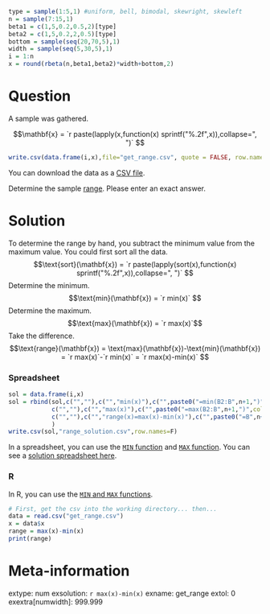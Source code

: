 ```r
type = sample(1:5,1) #uniform, bell, bimodal, skewright, skewleft
n = sample(7:15,1)
beta1 = c(1,5,0.2,0.5,2)[type]
beta2 = c(1,5,0.2,2,0.5)[type]
bottom = sample(seq(20,70,5),1)
width = sample(seq(5,30,5),1)
i = 1:n
x = round(rbeta(n,beta1,beta2)*width+bottom,2)
```


Question
========

A sample was gathered. 

$$\mathbf{x} = `r paste(lapply(x,function(x) sprintf("%.2f",x)),collapse=", ")` $$


```r
write.csv(data.frame(i,x),file="get_range.csv", quote = FALSE, row.names = FALSE)
```

You can download the data as a [CSV file](get_range.csv).

Determine the sample [range](https://en.wikipedia.org/wiki/Range_(statistics)). Please enter an exact answer.



Solution
========

To determine the range by hand, you subtract the minimum value from the maximum value. You could first sort all the data.
$$\text{sort}(\mathbf{x}) = `r paste(lapply(sort(x),function(x) sprintf("%.2f",x)),collapse=", ")` $$
Determine the minimum.
$$\text{min}(\mathbf{x}) = `r min(x)` $$
Determine the maximum.
$$\text{max}(\mathbf{x}) = `r max(x)`$$
Take the difference.
$$\text{range}(\mathbf{x}) = \text{max}(\mathbf{x})-\text{min}(\mathbf{x}) = `r max(x)`-`r min(x)` = `r max(x)-min(x)` $$


### Spreadsheet

```r
sol = data.frame(i,x)
sol = rbind(sol,c("",""),c("","min(x)"),c("",paste0("=min(B2:B",n+1,")",collapse="")),
            c("",""),c("","max(x)"),c("",paste0("=max(B2:B",n+1,")",collapse="")),
            c("",""),c("","range(x)=max(x)-min(x)"),c("",paste0("=B",n+7,"-B",n+4,collapse=""))
            )
write.csv(sol,"range_solution.csv",row.names=F)
```

In a spreadsheet, you can use the [`MIN` function](https://wiki.openoffice.org/wiki/Documentation/How_Tos/Calc:_MIN_function) and [`MAX` function](https://wiki.openoffice.org/wiki/Documentation/How_Tos/Calc:_MAX_function). You can see a [solution spreadsheet here](range_solution.csv).

### R

In R, you can use the [`MIN` and `MAX` functions](https://www.rdocumentation.org/packages/base/versions/3.6.2/topics/Extremes).

```r
# First, get the csv into the working directory... then...
data = read.csv("get_range.csv")
x = data$x
range = max(x)-min(x)
print(range)
```



Meta-information
================
extype: num
exsolution: `r max(x)-min(x)`
exname: get_range
extol: 0
exextra[numwidth]: 999.999